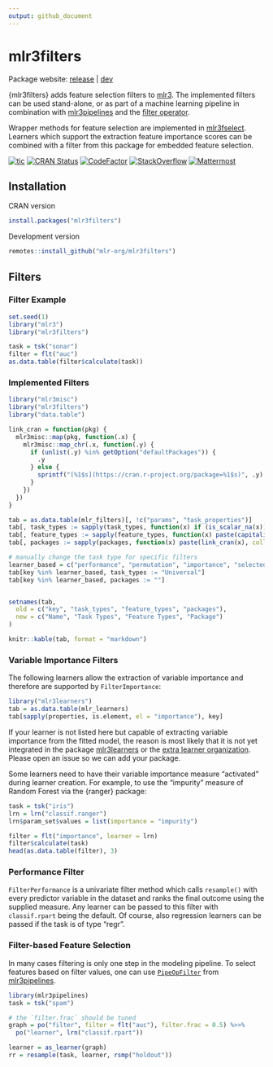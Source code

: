 ```yaml
---
output: github_document
---
```


# mlr3filters

Package website: [release](https://mlr3filters.mlr-org.com/) | [dev](https://mlr3filters.mlr-org.com/dev/)

{mlr3filters} adds feature selection filters to [mlr3](https://mlr3.mlr-org.com).
The implemented filters can be used stand-alone, or as part of a machine learning pipeline in combination with
[mlr3pipelines](https://mlr3pipelines.mlr-org.com) and the [filter operator](https://mlr3pipelines.mlr-org.com/reference/mlr_pipeops_filter.html).

Wrapper methods for feature selection are implemented in [mlr3fselect](https://mlr3fselect.mlr-org.com).
Learners which support the extraction feature importance scores can be combined with a filter from this package for embedded feature selection.

<!-- badges: start -->
[![tic](https://github.com/mlr-org/mlr3filters/workflows/tic/badge.svg?branch=master)](https://github.com/mlr-org/mlr3filters/actions)
[![CRAN Status](https://www.r-pkg.org/badges/version/mlr3filters)](https://cran.r-project.org/package=mlr3filters)
[![CodeFactor](https://www.codefactor.io/repository/github/mlr-org/mlr3filters/badge)](https://www.codefactor.io/repository/github/mlr-org/mlr3filters)
[![StackOverflow](https://img.shields.io/badge/stackoverflow-mlr3-orange.svg)](https://stackoverflow.com/questions/tagged/mlr3)
[![Mattermost](https://img.shields.io/badge/chat-mattermost-orange.svg)](https://lmmisld-lmu-stats-slds.srv.mwn.de/mlr_invite/)
<!-- badges: end -->

## Installation

CRAN version

```r
install.packages("mlr3filters")
```

Development version

```r
remotes::install_github("mlr-org/mlr3filters")
```

## Filters

### Filter Example

```r
set.seed(1)
library("mlr3")
library("mlr3filters")

task = tsk("sonar")
filter = flt("auc")
as.data.table(filter$calculate(task))
```

### Implemented Filters

```r
library("mlr3misc")
library("mlr3filters")
library("data.table")

link_cran = function(pkg) {
  mlr3misc::map(pkg, function(.x) {
    mlr3misc::map_chr(.x, function(.y) {
      if (unlist(.y) %in% getOption("defaultPackages")) {
        .y
      } else {
        sprintf("[%1$s](https://cran.r-project.org/package=%1$s)", .y)
      }
    })
  })
}

tab = as.data.table(mlr_filters)[, !c("params", "task_properties")]
tab[, task_types := sapply(task_types, function(x) if (is_scalar_na(x)) "Universal" else paste(capitalize(x), collapse = " & "))]
tab[, feature_types := sapply(feature_types, function(x) paste(capitalize(x), collapse = ", "))]
tab[, packages := sapply(packages, function(x) paste(link_cran(x), collapse = ", "))]

# manually change the task type for specific filters
learner_based = c("performance", "permutation", "importance", "selected_features")
tab[key %in% learner_based, task_types := "Universal"]
tab[key %in% learner_based, packages := ""]


setnames(tab,
  old = c("key", "task_types", "feature_types", "packages"),
  new = c("Name", "Task Types", "Feature Types", "Package")
)

knitr::kable(tab, format = "markdown")
```

### Variable Importance Filters

The following learners allow the extraction of variable importance and therefore are supported by `FilterImportance`:

```r
library("mlr3learners")
tab = as.data.table(mlr_learners)
tab[sapply(properties, is.element, el = "importance"), key]
```

If your learner is not listed here but capable of extracting variable importance from the fitted model, the reason is most likely that it is not yet integrated in the package [mlr3learners](https://github.com/mlr-org/mlr3learners) or the [extra learner organization](https://github.com/mlr3learners).
Please open an issue so we can add your package.

Some learners need to have their variable importance measure "activated" during learner creation.
For example, to use the "impurity" measure of Random Forest via the {ranger} package:

```r
task = tsk("iris")
lrn = lrn("classif.ranger")
lrn$param_set$values = list(importance = "impurity")

filter = flt("importance", learner = lrn)
filter$calculate(task)
head(as.data.table(filter), 3)
```

### Performance Filter

`FilterPerformance` is a univariate filter method which calls `resample()` with every predictor variable in the dataset and ranks the final outcome using the supplied measure.
Any learner can be passed to this filter with `classif.rpart` being the default.
Of course, also regression learners can be passed if the task is of type "regr".


### Filter-based Feature Selection

In many cases filtering is only one step in the modeling pipeline.
To select features based on filter values, one can use [`PipeOpFilter`](https://mlr3pipelines.mlr-org.com/reference/mlr_pipeops_filter.html) from [mlr3pipelines](https://github.com/mlr-org/mlr3pipelines).

```r
library(mlr3pipelines)
task = tsk("spam")

# the `filter.frac` should be tuned
graph = po("filter", filter = flt("auc"), filter.frac = 0.5) %>>%
  po("learner", lrn("classif.rpart"))

learner = as_learner(graph)
rr = resample(task, learner, rsmp("holdout"))
```

